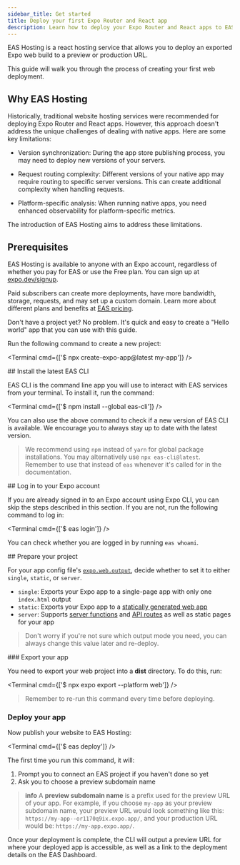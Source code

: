```yaml
---
sidebar_title: Get started
title: Deploy your first Expo Router and React app
description: Learn how to deploy your Expo Router and React apps to EAS Hosting.
---
```



EAS Hosting is a react hosting service that allows you to deploy an exported Expo web build to a preview or production URL.

This guide will walk you through the process of creating your first web deployment.

<VideoBoxLink videoId="NaKsfWciJLo" title="Watch: Deploy your Expo Router web project" />

## Why EAS Hosting

Historically, traditional website hosting services were recommended for deploying Expo Router and React apps. However, this approach doesn't address the unique challenges of dealing with native apps. Here are some key limitations:

- Version synchronization: During the app store publishing process, you may need to deploy new versions of your servers.

- Request routing complexity: Different versions of your native app may require routing to specific server versions. This can create additional complexity when handling requests.

- Platform-specific analysis: When running native apps, you need enhanced observability for platform-specific metrics.

The introduction of EAS Hosting aims to address these limitations.

## Prerequisites

<Collapsible summary="An Expo user account">

EAS Hosting is available to anyone with an Expo account, regardless of whether you pay for EAS or use the Free plan. You can sign up at [expo.dev/signup](https://expo.dev/signup).

Paid subscribers can create more deployments, have more bandwidth, storage, requests, and may set up a custom domain. Learn more about different plans and benefits at [EAS pricing](https://expo.dev/pricing#host).

</Collapsible>

<Collapsible summary="An Expo Router web project">

Don't have a project yet? No problem. It's quick and easy to create a "Hello world" app that you can use with this guide.

Run the following command to create a new project:

<Terminal cmd={['$ npx create-expo-app@latest my-app']} />

</Collapsible>

<Step label="1">
## Install the latest EAS CLI

EAS CLI is the command line app you will use to interact with EAS services from your terminal. To install it, run the command:

<Terminal cmd={['$ npm install --global eas-cli']} />

You can also use the above command to check if a new version of EAS CLI is available. We encourage you to always stay up to date with the latest version.

> We recommend using `npm` instead of `yarn` for global package installations. You may alternatively use `npx eas-cli@latest`. Remember to use that instead of `eas` whenever it's called for in the documentation.

</Step>

<Step label="2">
## Log in to your Expo account

If you are already signed in to an Expo account using Expo CLI, you can skip the steps described in this section. If you are not, run the following command to log in:

<Terminal cmd={['$ eas login']} />

You can check whether you are logged in by running `eas whoami`.

</Step>

<Step label="3">
## Prepare your project

For your app config file's [`expo.web.output`](/versions/latest/config/app/#output), decide whether to set it to either `single`, `static`, or `server`.

- `single`: Exports your Expo app to a single-page app with only one `index.html` output
- `static`: Exports your Expo app to a [statically generated web app](/router/reference/static-rendering/)
- `server`: Supports [server functions](/guides/server-components/#react-server-functions) and [API routes](/router/reference/api-routes/) as well as static pages for your app

> Don't worry if you're not sure which output mode you need, you can always change this value later and re-deploy.

</Step>

<Step label="4">
### Export your app

You need to export your web project into a **dist** directory. To do this, run:

<Terminal cmd={['$ npx expo export --platform web']} />

> Remember to re-run this command every time before deploying.

</Step>

<Step label="5">

### Deploy your app

</Step>

Now publish your website to EAS Hosting:

<Terminal cmd={['$ eas deploy']} />

The first time you run this command, it will:

1. Prompt you to connect an EAS project if you haven't done so yet
2. Ask you to choose a preview subdomain name

> **info** A **preview subdomain name** is a prefix used for the preview URL of your app.
> For example, if you choose `my-app` as your preview subdomain name, your preview URL would look something like this: `https://my-app--or1170q9ix.expo.app/`, and your production URL would be: `https://my-app.expo.app/`.

Once your deployment is complete, the CLI will output a preview URL for where your deployed app is accessible, as well as a link to the deployment details on the EAS Dashboard.

